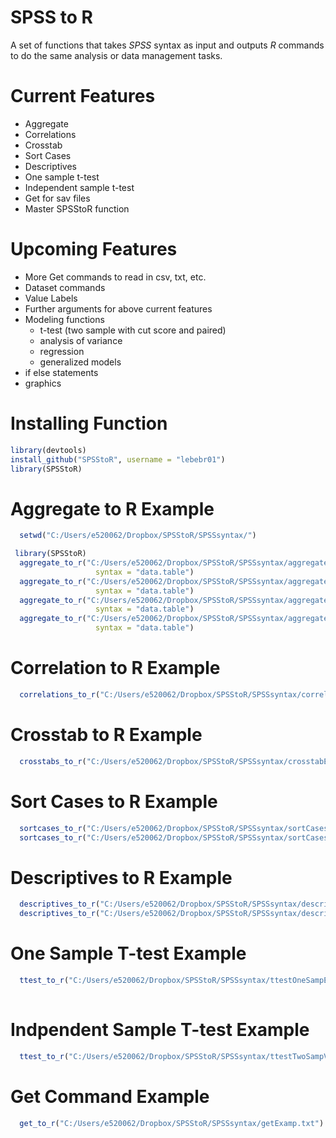 SPSS to R
=================
  
A set of functions that takes *SPSS* syntax as input and outputs *R* commands 
to do the same analysis or data management tasks.

Current Features
===============
* Aggregate
* Correlations
* Crosstab
* Sort Cases
* Descriptives
* One sample t-test
* Independent sample t-test
* Get for sav files
* Master SPSStoR function


Upcoming Features
=================
* More Get commands to read in csv, txt, etc.
* Dataset commands
* Value Labels
* Further arguments for above current features
* Modeling functions
    + t-test (two sample with cut score and paired)
    + analysis of variance
    + regression
    + generalized models
* if else statements
* graphics

Installing Function
===================
```r
library(devtools)
install_github("SPSStoR", username = "lebebr01")
library(SPSStoR)
```

Aggregate to R Example
======================
```r
  setwd("C:/Users/e520062/Dropbox/SPSStoR/SPSSsyntax/")
```

```r
 library(SPSStoR)
  aggregate_to_r("C:/Users/e520062/Dropbox/SPSStoR/SPSSsyntax/aggregateExamp.txt", 
                   syntax = "data.table")
  aggregate_to_r("C:/Users/e520062/Dropbox/SPSStoR/SPSSsyntax/aggregateExampNoBreak.txt", 
                   syntax = "data.table")
  aggregate_to_r("C:/Users/e520062/Dropbox/SPSStoR/SPSSsyntax/aggregateExampNoBreakNoOutfile.txt", 
                   syntax = "data.table")
  aggregate_to_r("C:/Users/e520062/Dropbox/SPSStoR/SPSSsyntax/aggregateExampNoOutfile.txt", 
                   syntax = "data.table")
```

Correlation to R Example
=========================
```r
  correlations_to_r("C:/Users/e520062/Dropbox/SPSStoR/SPSSsyntax/correlationsExamp.txt")
```

Crosstab to R Example
======================
```r
  crosstabs_to_r("C:/Users/e520062/Dropbox/SPSStoR/SPSSsyntax/crosstabExamp.txt")
```

Sort Cases to R Example
=======================
```r
  sortcases_to_r("C:/Users/e520062/Dropbox/SPSStoR/SPSSsyntax/sortCasesExamp.txt")
  sortcases_to_r("C:/Users/e520062/Dropbox/SPSStoR/SPSSsyntax/sortCasesExamp2.txt")
```

Descriptives to R Example
========================
```r
  descriptives_to_r("C:/Users/e520062/Dropbox/SPSStoR/SPSSsyntax/descriptivesExamp.txt")
  descriptives_to_r("C:/Users/e520062/Dropbox/SPSStoR/SPSSsyntax/descriptivesExampAll.txt")
```

One Sample T-test Example
=========================
```r
  ttest_to_r("C:/Users/e520062/Dropbox/SPSStoR/SPSSsyntax/ttestOneSampExamp.txt")
  
```

Indpendent Sample T-test Example
===============================
```r
  ttest_to_r("C:/Users/e520062/Dropbox/SPSStoR/SPSSsyntax/ttestTwoSampValExamp.txt")
```

Get Command Example
===================
```r
  get_to_r("C:/Users/e520062/Dropbox/SPSStoR/SPSSsyntax/getExamp.txt")
```

